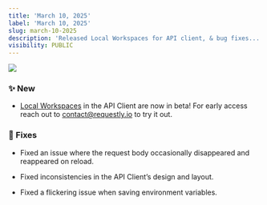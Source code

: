 ```yaml
---
title: 'March 10, 2025'
label: 'March 10, 2025'
slug: march-10-2025
description: 'Released Local Workspaces for API client, & bug fixes...'
visibility: PUBLIC
---
```

<img src="/images/march-10-2025/b8a3ed17-85be-4ba8-ace2-39a3064b3453.png" align="center" fullwidth="false" />

### ✨ New

* [Local Workspaces](/general/others/workspaces/local-workspace) in the API Client are now in beta! For early access reach out to [contact@requestly.io](mailto:contact@requestly.io) to try it out.

### 🐞 Fixes

* Fixed an issue where the request body occasionally disappeared and reappeared on reload.

* Fixed inconsistencies in the API Client’s design and layout.

* Fixed a flickering issue when saving environment variables.
